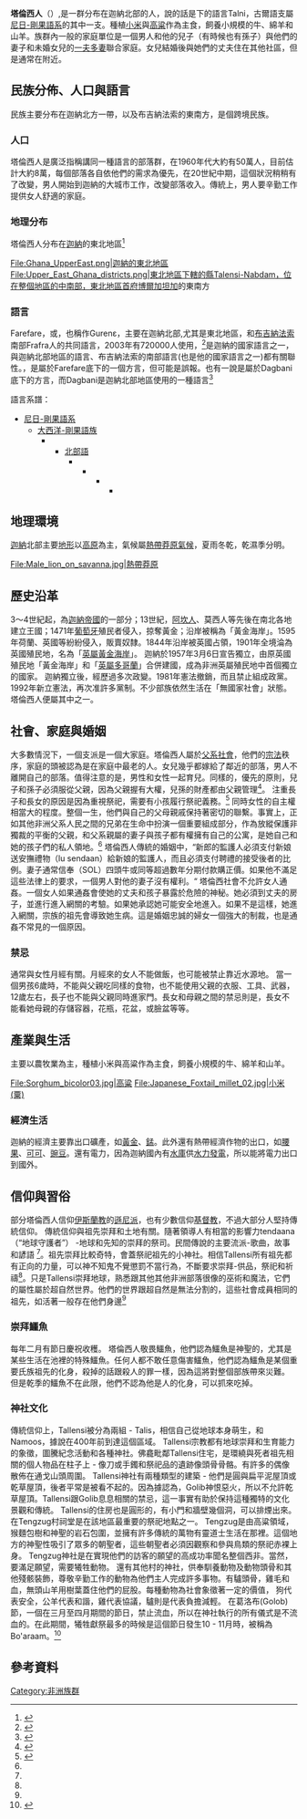 {{Rough translation|time=2021-03-27T08:53:11+00:00}}
{{NoteTA |G1=Country |1=zh-cn:中國中文頁面名稱;zh-tw:台灣中文頁面名稱; }}
{{Infobox Ethnic group
|group   = 塔倫西人 <br> Tallensi
|image   =Tallensi men.jpg
|population = 80,000(2015)<ref name="Ethnologue">{{cite web|url=http://etnolog.ru/people.php?id=TALLa|title=Талленсиr|date=2016-06-26|work=Ethnologue}}</ref>
|poptime   = 
|popplace  = {{flagcountry|迦納}}、{{flagcountry|布吉納法索}}
|languages = Taini語
|religions = [[基督教|基督教]]，[[伊斯蘭教|伊斯蘭教]]，傳統信仰
|related   = [[Dagomba|Dagomba]]，[[kusasi|kusasi]]，[[Mamprusi|Mamprusi]]，[[Mossi|Mossi]]，[[nankanse|nankanse]] <ref name="Ethnologue"/>
|footnotes  =
}}

'''塔倫西人'''（{{lang-en|Tallensi，也拼作Talensi}}）,是一群分布在迦納北部的人，說的話是{{link-en|古爾語支|Gur language}}下的語言Talni，古爾語支屬[[尼日-剛果語系|尼日-剛果語系]]的其中一支。種植[[小米|小米]]與[[高粱|高粱]]作為主食，飼養小規模的牛、綿羊和山羊。族群內一般的家庭單位是一個男人和他的兒子（有時候也有孫子）與他們的妻子和未婚女兒的[[一夫多妻|一夫多妻]]聯合家庭。女兒結婚後與她們的丈夫住在其他社區，但是通常在附近。

==民族分佈、人口與語言==
民族主要分布在迦納北方一帶，以及布吉納法索的東南方，是個跨境民族。
===人口===
塔倫西人是廣泛指稱講同一種語言的部落群，在1960年代大約有50萬人，目前估計大約8萬，每個部落各自依他們的需求為優先，在20世紀中期，這個狀況稍稍有了改變，男人開始到迦納的大城市工作，改變部落收入。傳統上，男人要辛勤工作提供女人舒適的家庭。

===地理分布===
塔倫西人分布在[[迦納|迦納]]的東北地區<ref name="Ghana Districts">{{cite web|url=http://www.ghanadistricts.com/|title=Ghana Districts|date=2016-06-26|work=Ghana Districts|accessdate=2016-06-27|archive-date=2014-05-03|archive-url=https://web.archive.org/web/20140503234317/http://www.ghanadistricts.com/districts/?news&r=5&_=226|dead-url=no}}</ref>
<gallery>
File:Ghana_UpperEast.png|迦納的東北地區
File:Upper_East_Ghana_districts.png|東北地區下轄的縣Talensi-Nabdam，位在整個地區的中南部，東北地區首府[[博爾加坦加|博爾加坦加]]的東南方
</gallery>

===語言===
Farefare，或{{link-en|Frafra|Frafra}}，也稱作Gurenɛ，主要在迦納北部,尤其是東北地區，和[[布吉納法索|布吉納法索]]南部Frafra人的共同語言，2003年有720000人使用，<ref name="Frafra">{{cite web|url=http://www.ethnologue.com/language/gur|title=Frafra at Ethnologue|date=2016-06-26|work=Ethnologue|access-date=2016-06-27|archive-date=2021-02-07|archive-url=https://web.archive.org/web/20210207090033/https://www.ethnologue.com/language/gur|dead-url=no}}</ref>是迦納的國家語言之一，與迦納北部地區的語言{{link-en|Dagbani|Dagbani}}、布吉納法索的南部語言(也是他的國家語言之一){{link-en|Mossi|Mossi}}都有關聯性。{{lang|en|Talni}}，是屬於Farefare底下的一個方言，但可能是誤報。也有一說是屬於Dagbani底下的方言，而Dagbani是迦納北部地區使用的一種語言<ref>{{cite web |url=http://www-01.sil.org/iso639-3/cr_files/2015-014.pdf |language=en |title=ISO 639-3 Registration Authority Request for Change to ISO 639-3 Language Code |publisher= |date=2014-11-08 |accessdate=2016-06-28 |archive-date=2016-03-04 |archive-url=https://web.archive.org/web/20160304205520/http://www-01.sil.org/iso639-3/cr_files/2015-014.pdf |dead-url=no }}</ref>

語言系譜：
*[[尼日-剛果語系|尼日-剛果語系]]
**[[大西洋-剛果語族|大西洋-剛果語族]]
***{{link-en|古爾語支|Gur languages}}
****[[北部語|北部語]]
*****{{link-en|Oti-Volta|Oti-Volta}}
******{{lang|en|Moré–Dagbani}}
*******{{link-en|Dagbani|Dagbani}}
********{{lang|en|Talni}}

==地理環境==
[[迦納|迦納]]北部主要[[地形|地形]]以[[高原|高原]]為主，氣候屬[[熱帶莽原氣候|熱帶莽原氣候]]，夏雨冬乾，乾濕季分明。
<gallery>
File:Male_lion_on_savanna.jpg|熱帶莽原
</gallery>

==歷史沿革==
{{main|迦納歷史}}
3～4世紀起，為[[迦納帝國|迦納帝國]]的一部分；13世紀，[[阿坎人|阿坎人]]、莫西人等先後在南北各地建立王國；1471年[[葡萄牙|葡萄牙]]殖民者侵入，掠奪黃金；沿岸被稱為「黃金海岸」。1595年荷蘭、英國等紛紛侵入，販賣奴隸。1844年沿岸被英國占領，1901年全境淪為英國殖民地，名為「[[英屬黃金海岸|英屬黃金海岸]]」。
迦納於1957年3月6日宣告獨立，由原英國殖民地「黃金海岸」和「[[多哥蘭|英屬多哥蘭]]」合併建國，成為非洲英屬殖民地中首個獨立的國家。
迦納獨立後，經歷過多次政變。1981年憲法撤銷，而且禁止組成政黨。1992年新立憲法，再次准許多黨制。不少部族依然生活在「無國家社會」狀態。塔倫西人便屬其中之一。

==社會、家庭與婚姻==
大多數情況下，一個支派是一個大家庭。塔倫西人屬於[[父系社會|父系社會]]，他們的[[宗法|宗法]]秩序，家庭的頭被認為是在家庭中最老的人。女兒幾乎都嫁給了鄰近的部落，男人不離開自己的部落。值得注意的是，男性和女性一起育兒。同樣的，優先的原則，兒子和孫子必須服從父親，因為父親握有大權，兒孫的財產都由父親管理<ref name="Meyer Fortes">{{cite book|author=Meyer Fortes |coauthors= |title=Totem and Taboo |year=1966 |publisher=Royal Anthropological Institute of Great Britain and Ireland |location= |isbn= |date= |accessdate=2016-06-28 }}</ref>。
注重長子和長女的原因是因為重視祭祀，需要有小孩履行祭祀義務。<ref name="Tallensi people by Kwekudee">{{cite web|url=http://kwekudee-tripdownmemorylane.blogspot.tw/2013/08/tallensi-people-custodians-of-ancient.html|title=Tallensi people by Kwekudee|date=2016-06-26|work=Kwekudee|access-date=2016-06-12|archive-date=2016-12-22|archive-url=https://web.archive.org/web/20161222130454/http://kwekudee-tripdownmemorylane.blogspot.tw/2013/08/tallensi-people-custodians-of-ancient.html|dead-url=no}}</ref>
同時女性的自主權相當大的程度。整個一生，他們與自己的父母親戚保持著密切的聯繫。事實上，正如其他非洲父系人民之間的兄弟在生命中扮演一個重要組成部分，作為放縱保護非獨裁的平衡的父親，和父系親屬的妻子與孩子都有權擁有自己的公寓，是她自己和她的孩子們的私人領地。<ref name="Tallensi people by Kwekudee"/>
塔倫西人傳統的婚姻中，“新郎的監護人必須支付新娘送安撫禮物（lu sendaan）給新娘的監護人，而且必須支付聘禮的接受後者的比例。妻子通常信奉（SOL）四頭牛或同等超過數年分期付款購正價。如果他不滿足這些法律上的要求，一個男人對他的妻子沒有權利。“
塔倫西社會不允許女人通姦。一個女人如果通姦會使她的丈夫和孩子暴露於危險的神秘。她必須到丈夫的房子，並進行進入網關的考驗。如果她承認她可能安全地進入。如果不是這樣，她進入網關，宗族的祖先會導致她生病。這是婚姻忠誠的婦女一個強大的制裁，也是通姦不常見的一個原因。
===禁忌===
通常與女性月經有關。月經來的女人不能做飯，也可能被禁止靠近水源地。
當一個男孩6歲時，不能與父親吃同樣的食物，也不能使用父親的衣服、工具、武器，12歲左右，長子也不能與父親同時進家門。長女和母親之間的禁忌則是，長女不能看她母親的存儲容器，花瓶，花盆，或臉盆等等。

==產業與生活==
主要以農牧業為主，種植小米與高粱作為主食，飼養小規模的牛、綿羊和山羊。
<gallery>
File:Sorghum_bicolor03.jpg|高粱
File:Japanese_Foxtail_millet_02.jpg|小米(粟)
</gallery>
===經濟生活===
迦納的經濟主要靠出口礦產，如[[黃金|黃金]]、[[錳|錳]]。此外還有熱帶經濟作物的出口，如[[腰果|腰果]]、[[可可|可可]]、[[豌豆|豌豆]]。還有電力，因為迦納國內有[[水庫|水庫]]供[[水力發電|水力發電]]，所以能將電力出口到國外。

==信仰與習俗==
部分塔倫西人信仰[[伊斯蘭教|伊斯蘭教]]的[[遜尼派|遜尼派]]，也有少數信仰[[基督教|基督教]]，不過大部分人堅持傳統信仰。
傳統信仰與祖先崇拜和土地有關。隨著領導人有相當的影響力tendaana（“地球守護者”） -地球和先知的崇拜的祭司。民間傳說的主要流派-歌曲，故事和諺語 <ref name="Ethnologue"/>。祖先崇拜比較奇特，會蓋祭祀祖先的小神社。相信Tallensi所有祖先都有正向的力量，可以神不知鬼不覺懲罰不當行為，不斷要求崇拜-供品，祭祀和祈禱<ref name="Meyer Fortes"></ref>。只是Tallensi崇拜地球，熟悉跟其他其他非洲部落很像的巫術和魔法，它們的屬性屬於超自然世界。他們的世界跟超自然是無法分割的，這些社會成員相同的祖先，如活著一般存在他們身邊<ref name="Meyer Fortes"></ref>
===崇拜鱷魚===
每年二月有節日慶祝收穫。
塔倫西人敬畏鱷魚，他們認為鱷魚是神聖的，尤其是某些生活在池裡的特殊鱷魚。任何人都不敢任意傷害鱷魚，他們認為鱷魚是某個重要氏族祖先的化身，殺掉的話跟殺人的罪一樣，因為這將對整個部族帶來災難。
但是乾季的鱷魚不在此限，他們不認為他是人的化身，可以抓來吃掉。
===神社文化===
傳統信仰上，Tallensi被分為兩組 - Talis，相信自己從地球本身萌生，和Namoos，據說在400年前到達這個區域。 Tallensi宗教都有地球崇拜和生育能力的象徵，圖騰紀念活動和各種神社。佛龕毗鄰Tallensi住宅，是環繞與死者祖先相關的個人物品在柱子上 - 像刀或手鐲和祭祀品的遺跡像頭骨骨骼。有許多的偶像散佈在通戈山頭周圍。
Tallensi神社有兩種類型的建築 - 他們是圓與扁平泥屋頂或乾草屋頂，後者平常是被看不起的。因為據認為，Golib神恨惡火，所以不允許乾草屋頂。Tallensi跟Golib息息相關的禁忌，這一事實有助於保持這種獨特的文化景觀和傳統。 Tallensi的住房也是圓形的，有小門和牆壁幾個洞，可以排煙出來。
在Tengzug村祠堂是在該地區最重要的祭祀地點之一。 Tengzug是由高粱領域，猴麵包樹和神聖的岩石包圍，並擁有許多傳統的萬物有靈道士生活在那裡。這個地方的神聖性吸引了眾多的朝聖者，這些朝聖者必須因觀察和參與鳥類的祭祀赤裸上身。 Tengzug神社是在實現他們的訪客的願望的高成功率聞名整個西非。當然，要滿足願望，需要犧牲動物。
還有其他村的神社，供奉馴養動物及動物頭骨和其他殘骸裝飾，尊敬辛勤工作的動物為他們主人完成許多事物。有驢頭骨，雞毛和血，無頭山羊用樹葉蓋住他們的屁股。每種動物為社會象徵著一定的價值， 狗代表安全，公羊代表和諧，雞代表協議，驢則是代表負擔減輕。
在葛洛布(Golob)節，一個在三月至四月期間的節日，禁止流血，所以在神社執行的所有儀式是不流血的。在此期間，犧牲獻祭最多的時候是這個節日發生10 - 11月時，被稱為Bo'araam。<ref name="tripfreakz">{{cite web|url=http://tripfreakz.com/offthebeatenpath/tengzug-shrines-of-tallensi|title=tripfreakz|date=2016-06-26|work=tripfreakz|access-date=2016-06-12|archive-date=2020-02-16|archive-url=https://web.archive.org/web/20200216103409/http://tripfreakz.com/offthebeatenpath/tengzug-shrines-of-tallensi|dead-url=no}}</ref>

==參考資料==
{{reflist|colwidth=30em}}

[[Category:非洲族群|Category:非洲族群]]